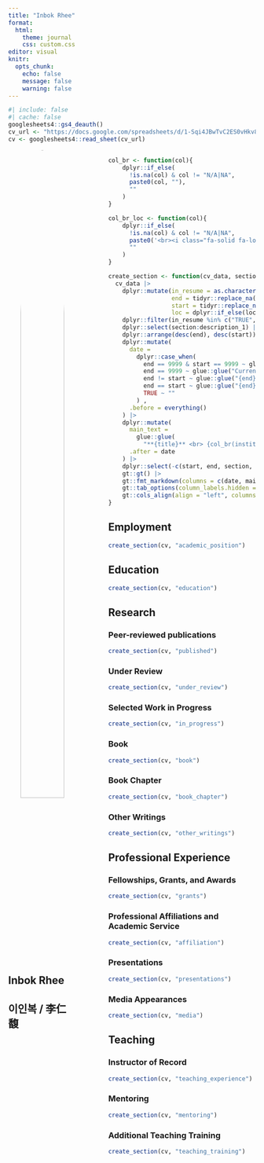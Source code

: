 ```yaml
---
title: "Inbok Rhee"
format: 
  html:
    theme: journal
    css: custom.css
editor: visual
knitr:
  opts_chunk: 
    echo: false
    message: false
    warning: false
---
```


```r
#| include: false
#| cache: false
googlesheets4::gs4_deauth()
cv_url <- "https://docs.google.com/spreadsheets/d/1-Sqi4JBwTvC2ES0vHkv84B4sxsG0kLtOfDcA6V6oqoI/edit#gid=917338460"
cv <- googlesheets4::read_sheet(cv_url)
```

<!-- Sidebar -->

::: columns
::: {.column width="30%"}
<center><a href='https://inbokrhee.com/' target='_blank'> ![](./headshot.jpeg){width="80%" style="border-radius: 50%;"}</center>

</a>

## Inbok Rhee

## 이인복 / 李仁馥

<!-- ### Contact -->

<center><span style="font-size: 1.5em;"> <a href='https://inbokrhee.com/' target='_blank'><i class="fa fa-home"></i></a> <a href='https://github.com/inbokrhee' target='_blank'><i class="fa-brands fa-github"></i></a> <a href='mailto:inbok.rhee@kdis.ac.kr'><i class="fa fa-envelope"></i></a> <a href='https://twitter.com/inbok_rheez' target='_blank'><i class="fa-brands fa-twitter"></i></a></center>

</span>

<!-- Hi! I'm a co-organizer of [R-Ladies São Paulo](https://www.instagram.com/rladiessaopaulo/) since 2018, and I have taught in several meetups and workshops. All the slides are available here: [beamilz.com/talks/](https://beamilz.com/talks/). I'm also a co-organizer of [satRday São Paulo](https://saopaulo2019.satrdays.org/) and [LatinR](https://latin-r.com/). -->

<!-- ### Teaching -->

<!-- <i class="fas fa-chalkboard-teacher"></i> [`tidyverse` certified trainer by RStudio](https://education.rstudio.com/trainers/people/milz+beatriz/). <br> <i class="fas fa-chalkboard-teacher"></i> [The Carpentries instructor](https://carpentries.org/). -->

<!-- ### Languages -->

<!-- **Portuguese:** Native <br> **English:** Proficient <br> **Spanish:** Proficient -->

<!-- ### Grants -->

<!-- <i class="far fa-star"></i> [rstudio::conf() 2022](https://www.rstudio.com/conference/) - Diversity Scholarship. -->

<!-- <i class="far fa-star"></i> [FAPESP](https://fapesp.br/). Doctorate Scholarship - 2019-2021. -->

<!-- <i class="far fa-star"></i> [useR! 2019](https://user2019.r-project.org/) - Diversity Scholarship. -->

<!-- <i class="far fa-star"></i> [LatinR 2019](https://latin-r.com/) - Diversity Scholarship. -->

<!-- ### Software review -->

<!-- <i class="fas fa-box-open"></i> [R OpenSci](https://ropensci.org/): [reviews available here](https://github.com/beatrizmilz/ropensci_reviews#ropensci-reviews). -->

<!-- ### Software -->

<!-- <i class="fas fa-box-open"></i> [Package {dados} - Available on CRAN](https://cienciadedatos.github.io/dados/) - Co-Author. -->

<!-- <br> -->

<!-- <i class="fas fa-box-open"></i> [Package {mananciais}](https://beatrizmilz.github.io/mananciais/) - Author, maintainer. -->

<!-- ### Programming skills -->

<!-- <i class="fab fa-r-project"></i> `R` <br> <i class="fa fa-area-chart" aria-hidden="true"></i> `tidyverse` <br> <i class="fab fa-markdown"></i> `RMarkdown / Quarto` <br> <i class="fas fa-code-branch"></i> `Git` <br> <i class="fab fa-github"></i> `GitHub` <br> <i class="fab fa-markdown"></i> `Markdown` <br> <i class="fab fa-html5"></i> `HTML` <br> <i class="fab fa-css3-alt"></i> `CSS` <br> -->
:::

::: {.column width="5%"}
<!-- empty column to create gap -->
:::

::: {.column width="65%"}
<!-- Functions -->

```r
col_br <- function(col){
    dplyr::if_else(
      !is.na(col) & col != "N/A|NA", 
      paste0(col, ""),
      ""
    )
}

col_br_loc <- function(col){
    dplyr::if_else(
      !is.na(col) & col != "N/A|NA", 
      paste0('<br><i class="fa-solid fa-location-dot"></i> ', col),
      ""
    )
}

create_section <- function(cv_data, section_name){
  cv_data |>
    dplyr::mutate(in_resume = as.character(in_resume),
                  end = tidyr::replace_na(end, 9999),
                  start = tidyr::replace_na(start, 9999),
                  loc = dplyr::if_else(loc == "Online", NA_character_, loc)) |>
    dplyr::filter(in_resume %in% c("TRUE", "VERDADEIRO"), section == section_name) |>
    dplyr::select(section:description_1) |>
    dplyr::arrange(desc(end), desc(start)) |>
    dplyr::mutate(
      date =
        dplyr::case_when(
          end == 9999 & start == 9999 ~ glue::glue(" <br>  <br>"),
          end == 9999 ~ glue::glue("Current <br> | <br> {start}"),
          end != start ~ glue::glue("{end} <br> | <br> {start}"),
          end == start ~ glue::glue("{end}"),
          TRUE ~ ""
        ) ,
      .before = everything()
    ) |>
    dplyr::mutate(
      main_text =
        glue::glue(
          "**{title}** <br> {col_br(institution)} {col_br_loc(loc)} {col_br(description_1)}"),
      .after = date
    ) |>
    dplyr::select(-c(start, end, section, title, institution, loc, description_1)) |>
    gt::gt() |>
    gt::fmt_markdown(columns = c(date, main_text)) |> 
    gt::tab_options(column_labels.hidden = TRUE, table.width = gt::pct(100)) |> 
    gt::cols_align(align = "left", columns = main_text)
}
```

<!-- Main content -->

<!-- # Beatriz Milz -->

## <i class="fa-solid fa-suitcase"></i> Employment

```r
create_section(cv, "academic_position")
```

## <i class="fa-solid fa-graduation-cap"></i> Education

```r
create_section(cv, "education")
```

## <i class="fa-solid fa-graduation-cap"></i> Research

### Peer-reviewed publications

```r
create_section(cv, "published")
```

### Under Review

```r
create_section(cv, "under_review")
```

### Selected Work in Progress

```r
create_section(cv, "in_progress")
```

### Book

```r
create_section(cv, "book")
```

### Book Chapter

```r
create_section(cv, "book_chapter")
```

### Other Writings

```r
create_section(cv, "other_writings")
```

## <i class="fa-solid fa-suitcase"></i> Professional Experience

### Fellowships, Grants, and Awards

```r
create_section(cv, "grants")
```

### Professional Affiliations and Academic Service

```r
create_section(cv, "affiliation")
```

### Presentations

```r
create_section(cv, "presentations")
```

### Media Appearances

```r
create_section(cv, "media")
```

## <i class="fa-solid fa-person-chalkboard"></i> Teaching

### Instructor of Record

```r
create_section(cv, "teaching_experience")
```

### Mentoring

```r
create_section(cv, "mentoring")
```

### Additional Teaching Training

```r
create_section(cv, "teaching_training")
```

<!-- ```{r} -->

<!-- create_section(cv, "working_experience") -->

<!-- ``` -->

<!-- ## <i class="fa-solid fa-person-chalkboard"></i> Selected teaching experience -->

<!-- ```{r} -->

<!-- create_section(cv, "teaching_experience") -->

<!-- ``` -->

<!-- ## <i class="fa-solid fa-chalkboard-user"></i> Selected talks / workshops -->

<!-- ```{r} -->

<!-- create_section(cv, "oral_communications") -->

<!-- ``` -->
:::
:::

<!-- footer -->

<!-- <p class="footer"> -->

<!-- Resume made with [Quarto](https://quarto.org/). Last updated on `r format.Date(Sys.Date(), "%b %d, %Y")`. <!-- <br> Code available on <i class="fa-brands fa-github"></i> [GitHub](https://github.com/beatrizmilz/resume/blob/master/docs/index.qmd). <br>License: [CC BY-SA 2.0](https://creativecommons.org/licenses/by-sa/2.0/). -->

<!-- </p> -->

```{=html}
<script src="https://kit.fontawesome.com/1bb720cc6f.js" crossorigin="anonymous"></script>
```

